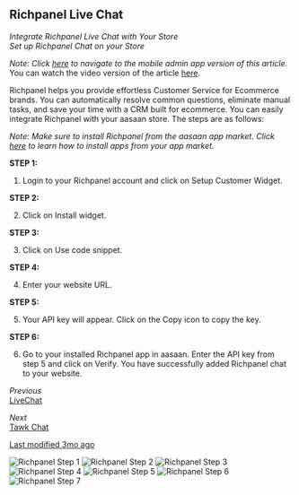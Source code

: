 ## Richpanel Live Chat

*Integrate Richpanel Live Chat with Your Store*  
*Set up Richpanel Chat on your Store*

*Note: Click [here](#) to navigate to the mobile admin app version of this article.*  
You can watch the video version of the article [here](#).

Richpanel helps you provide effortless Customer Service for Ecommerce brands. You can automatically resolve common questions, eliminate manual tasks, and save your time with a CRM built for ecommerce. You can easily integrate Richpanel with your aasaan store. The steps are as follows:

*Note: Make sure to install Richpanel from the aasaan app market. Click [here](#) to learn how to install apps from your app market.*

**STEP 1:**

1. Login to your Richpanel account and click on Setup Customer Widget.

**STEP 2:**

2. Click on Install widget.

**STEP 3:**

3. Click on Use code snippet.

**STEP 4:**

4. Enter your website URL.

**STEP 5:**

5. Your API key will appear. Click on the Copy icon to copy the key.

**STEP 6:**

6. Go to your installed Richpanel app in aasaan. Enter the API key from step 5 and click on Verify.
   You have successfully added Richpanel chat to your website.

*Previous*  
[LiveChat](#)

*Next*  
[Tawk Chat](#)

[Last modified 3mo ago](#)

![Richpanel Step 1](https://cdn.aasaan.app/docs/richpanel/richpanel_1.png)
![Richpanel Step 2](https://cdn.aasaan.app/docs/richpanel/richpanel_2.png)
![Richpanel Step 3](https://cdn.aasaan.app/docs/richpanel/richpanel_3.png)
![Richpanel Step 4](https://cdn.aasaan.app/docs/richpanel/richpanel_4.png)
![Richpanel Step 5](https://cdn.aasaan.app/docs/richpanel/richpanel_5.png)
![Richpanel Step 6](https://cdn.aasaan.app/docs/richpanel/richpanel_6.png)
![Richpanel Step 7](https://cdn.aasaan.app/docs/richpanel/richpanel_7.png)
